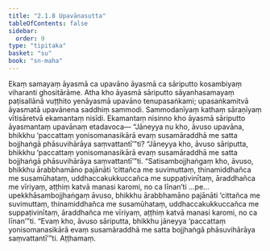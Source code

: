 ```yaml
---
title: "2.1.8 Upavānasutta"
tableOfContents: false
sidebar:
  order: 9
type: "tipitaka"
basket: "su"
book: "sn-maha"
---
```



<DynamicBreadcrumb />

<Division number="189" book="sn-maha" bookNo="14" page="68">

<Paragraph number="412" book="sn-maha">
Ekaṃ samayaṃ āyasmā ca upavāno āyasmā ca sāriputto kosambiyaṃ viharanti ghositārāme. Atha kho āyasmā sāriputto sāyanhasamayaṃ paṭisallānā vuṭṭhito yenāyasmā upavāno tenupasaṅkami; upasaṅkamitvā āyasmatā upavānena saddhiṃ sammodi. Sammodanīyaṃ kathaṃ sāraṇīyaṃ vītisāretvā ekamantaṃ nisīdi. Ekamantaṃ nisinno kho āyasmā sāriputto āyasmantaṃ upavānaṃ etadavoca—
</Paragraph>

<Paragraph number="413" book="sn-maha">
“Jāneyya nu kho, āvuso upavāna, bhikkhu ‘paccattaṃ yonisomanasikārā evaṃ susamāraddhā me satta bojjhaṅgā phāsuvihārāya saṃvattantī’”ti? “Jāneyya kho, āvuso sāriputta, bhikkhu ‘paccattaṃ yonisomanasikārā evaṃ susamāraddhā me satta bojjhaṅgā phāsuvihārāya saṃvattantī’”ti.
</Paragraph>

<Paragraph number="414" book="sn-maha">
“Satisambojjhaṅgaṃ kho, āvuso, bhikkhu ārabbhamāno pajānāti ‘cittañca me suvimuttaṃ, thinamiddhañca me susamūhataṃ, uddhaccakukkuccañca me suppaṭivinītaṃ, āraddhañca me vīriyaṃ, aṭṭhiṃ katvā manasi karomi, no ca līnan’ti …pe…  upekkhāsambojjhaṅgaṃ āvuso, bhikkhu ārabbhamāno pajānāti ‘cittañca me suvimuttaṃ, thinamiddhañca me susamūhataṃ, uddhaccakukkuccañca me suppaṭivinītaṃ, āraddhañca me vīriyaṃ, aṭṭhiṃ katvā manasi karomi, no ca līnan’”ti. “Evaṃ kho, āvuso sāriputta, bhikkhu jāneyya ‘paccattaṃ yonisomanasikārā evaṃ susamāraddhā me satta bojjhaṅgā phāsuvihārāya saṃvattantī’”ti.

</Paragraph>
</Division>

<Paragraph number="415" type="center" book="sn-maha">
Aṭṭhamaṃ.
</Paragraph>